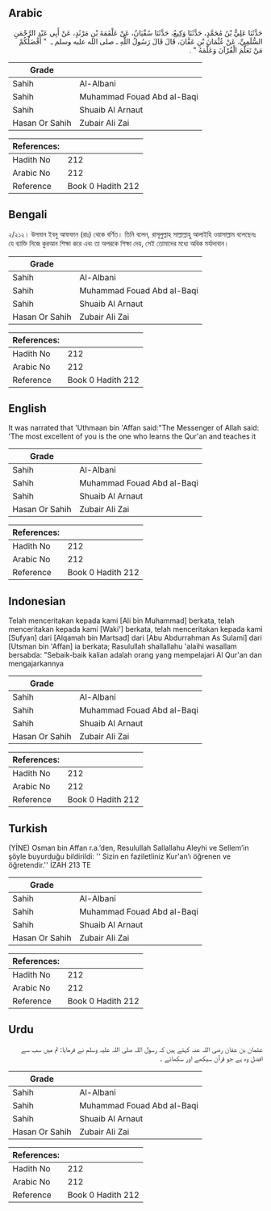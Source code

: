 ## Arabic

<div
  dir="rtl"
  lang="ar"
  style={{ fontSize: "larger", backgroundColor: "#f8f9fa", padding: 20 }}
>
  حَدَّثَنَا عَلِيُّ بْنُ مُحَمَّدٍ، حَدَّثَنَا وَكِيعٌ، حَدَّثَنَا سُفْيَانُ،
  عَنْ عَلْقَمَةَ بْنِ مَرْثَدٍ، عَنْ أَبِي عَبْدِ الرَّحْمَنِ السُّلَمِيِّ،
  عَنْ عُثْمَانَ بْنِ عَفَّانَ، قَالَ قَالَ رَسُولُ اللَّهِ ـ صلى الله عليه وسلم
  ـ ‏ "‏ أَفْضَلُكُمْ مَنْ تَعَلَّمَ الْقُرْآنَ وَعَلَّمَهُ ‏"‏ ‏.‏
</div>
<div style={{ backgroundColor: "#f8f9fa", padding: 20, marginBottom: 10 }}>
  <table>
    <thead>
      <tr>
        <th>Grade</th>
        <th></th>
      </tr>
    </thead>
    <tbody>
      <tr>
        <td>Sahih</td>
        <td>Al-Albani</td>
      </tr>
      <tr>
        <td>Sahih</td>
        <td>Muhammad Fouad Abd al-Baqi</td>
      </tr>
      <tr>
        <td>Sahih</td>
        <td>Shuaib Al Arnaut</td>
      </tr>
      <tr>
        <td>Hasan Or Sahih</td>
        <td>Zubair Ali Zai</td>
      </tr>
    </tbody>
  </table>
  <table>
    <thead>
      <tr>
        <th>References:</th>
        <th></th>
      </tr>
    </thead>
    <tbody>
      <tr>
        <td>Hadith No</td>
        <td>212</td>
      </tr>
      <tr>
        <td>Arabic No</td>
        <td>212</td>
      </tr>
      <tr>
        <td>Reference</td>
        <td>Book 0 Hadith 212</td>
      </tr>
    </tbody>
  </table>
</div>

## Bengali

<div
  dir="ltr"
  lang="bn"
  style={{ fontSize: "larger", backgroundColor: "#f8f9fa", padding: 20 }}
>
  ২/২১২। উসমান ইবনু আফফান (রাঃ) থেকে বর্ণিত। তিনি বলেন, রাসূলুল্লাহ সাল্লাল্লাহু
  আলাইহি ওয়াসাল্লাম বলেছেনঃ যে ব্যাক্তি নিজে কুরআন শিক্ষা করে এবং তা অপরকে
  শিক্ষা দেয়, সেই তোমাদের মধ্যে অধিক মর্যাদাবান।
</div>
<div style={{ backgroundColor: "#f8f9fa", padding: 20, marginBottom: 10 }}>
  <table>
    <thead>
      <tr>
        <th>Grade</th>
        <th></th>
      </tr>
    </thead>
    <tbody>
      <tr>
        <td>Sahih</td>
        <td>Al-Albani</td>
      </tr>
      <tr>
        <td>Sahih</td>
        <td>Muhammad Fouad Abd al-Baqi</td>
      </tr>
      <tr>
        <td>Sahih</td>
        <td>Shuaib Al Arnaut</td>
      </tr>
      <tr>
        <td>Hasan Or Sahih</td>
        <td>Zubair Ali Zai</td>
      </tr>
    </tbody>
  </table>
  <table>
    <thead>
      <tr>
        <th>References:</th>
        <th></th>
      </tr>
    </thead>
    <tbody>
      <tr>
        <td>Hadith No</td>
        <td>212</td>
      </tr>
      <tr>
        <td>Arabic No</td>
        <td>212</td>
      </tr>
      <tr>
        <td>Reference</td>
        <td>Book 0 Hadith 212</td>
      </tr>
    </tbody>
  </table>
</div>

## English

<div
  dir="ltr"
  lang="en"
  style={{ fontSize: "larger", backgroundColor: "#f8f9fa", padding: 20 }}
>
  It was narrated that 'Uthmaan bin 'Affan said:"The Messenger of Allah said:
  'The most excellent of you is the one who learns the Qur'an and teaches it
</div>
<div style={{ backgroundColor: "#f8f9fa", padding: 20, marginBottom: 10 }}>
  <table>
    <thead>
      <tr>
        <th>Grade</th>
        <th></th>
      </tr>
    </thead>
    <tbody>
      <tr>
        <td>Sahih</td>
        <td>Al-Albani</td>
      </tr>
      <tr>
        <td>Sahih</td>
        <td>Muhammad Fouad Abd al-Baqi</td>
      </tr>
      <tr>
        <td>Sahih</td>
        <td>Shuaib Al Arnaut</td>
      </tr>
      <tr>
        <td>Hasan Or Sahih</td>
        <td>Zubair Ali Zai</td>
      </tr>
    </tbody>
  </table>
  <table>
    <thead>
      <tr>
        <th>References:</th>
        <th></th>
      </tr>
    </thead>
    <tbody>
      <tr>
        <td>Hadith No</td>
        <td>212</td>
      </tr>
      <tr>
        <td>Arabic No</td>
        <td>212</td>
      </tr>
      <tr>
        <td>Reference</td>
        <td>Book 0 Hadith 212</td>
      </tr>
    </tbody>
  </table>
</div>

## Indonesian

<div
  dir="ltr"
  lang="id"
  style={{ fontSize: "larger", backgroundColor: "#f8f9fa", padding: 20 }}
>
  Telah menceritakan kepada kami [Ali bin Muhammad] berkata, telah menceritakan
  kepada kami [Waki'] berkata, telah menceritakan kepada kami [Sufyan] dari
  [Alqamah bin Martsad] dari [Abu Abdurrahman As Sulami] dari [Utsman bin
  'Affan] ia berkata; Rasulullah shallallahu 'alaihi wasallam bersabda:
  "Sebaik-baik kalian adalah orang yang mempelajari Al Qur'an dan mengajarkannya
</div>
<div style={{ backgroundColor: "#f8f9fa", padding: 20, marginBottom: 10 }}>
  <table>
    <thead>
      <tr>
        <th>Grade</th>
        <th></th>
      </tr>
    </thead>
    <tbody>
      <tr>
        <td>Sahih</td>
        <td>Al-Albani</td>
      </tr>
      <tr>
        <td>Sahih</td>
        <td>Muhammad Fouad Abd al-Baqi</td>
      </tr>
      <tr>
        <td>Sahih</td>
        <td>Shuaib Al Arnaut</td>
      </tr>
      <tr>
        <td>Hasan Or Sahih</td>
        <td>Zubair Ali Zai</td>
      </tr>
    </tbody>
  </table>
  <table>
    <thead>
      <tr>
        <th>References:</th>
        <th></th>
      </tr>
    </thead>
    <tbody>
      <tr>
        <td>Hadith No</td>
        <td>212</td>
      </tr>
      <tr>
        <td>Arabic No</td>
        <td>212</td>
      </tr>
      <tr>
        <td>Reference</td>
        <td>Book 0 Hadith 212</td>
      </tr>
    </tbody>
  </table>
</div>

## Turkish

<div
  dir="ltr"
  lang="tr"
  style={{ fontSize: "larger", backgroundColor: "#f8f9fa", padding: 20 }}
>
  (YİNE) Osman bin Affan r.a.’den, Resulullah Sallallahu Aleyhi ve Sellem’in
  şöyle buyurduğu bildirildi: '' Sizin en faziletliniz Kur'an’ı öğrenen ve
  öğretendir.'' İZAH 213 TE
</div>
<div style={{ backgroundColor: "#f8f9fa", padding: 20, marginBottom: 10 }}>
  <table>
    <thead>
      <tr>
        <th>Grade</th>
        <th></th>
      </tr>
    </thead>
    <tbody>
      <tr>
        <td>Sahih</td>
        <td>Al-Albani</td>
      </tr>
      <tr>
        <td>Sahih</td>
        <td>Muhammad Fouad Abd al-Baqi</td>
      </tr>
      <tr>
        <td>Sahih</td>
        <td>Shuaib Al Arnaut</td>
      </tr>
      <tr>
        <td>Hasan Or Sahih</td>
        <td>Zubair Ali Zai</td>
      </tr>
    </tbody>
  </table>
  <table>
    <thead>
      <tr>
        <th>References:</th>
        <th></th>
      </tr>
    </thead>
    <tbody>
      <tr>
        <td>Hadith No</td>
        <td>212</td>
      </tr>
      <tr>
        <td>Arabic No</td>
        <td>212</td>
      </tr>
      <tr>
        <td>Reference</td>
        <td>Book 0 Hadith 212</td>
      </tr>
    </tbody>
  </table>
</div>

## Urdu

<div
  dir="rtl"
  lang="ur"
  style={{ fontSize: "larger", backgroundColor: "#f8f9fa", padding: 20 }}
>
  عثمان بن عفان رضی اللہ عنہ کہتے ہیں کہ رسول اللہ صلی اللہ علیہ وسلم نے فرمایا:
  تم میں سب سے افضل وہ ہے جو قرآن سیکھے اور سکھائے ۔
</div>
<div style={{ backgroundColor: "#f8f9fa", padding: 20, marginBottom: 10 }}>
  <table>
    <thead>
      <tr>
        <th>Grade</th>
        <th></th>
      </tr>
    </thead>
    <tbody>
      <tr>
        <td>Sahih</td>
        <td>Al-Albani</td>
      </tr>
      <tr>
        <td>Sahih</td>
        <td>Muhammad Fouad Abd al-Baqi</td>
      </tr>
      <tr>
        <td>Sahih</td>
        <td>Shuaib Al Arnaut</td>
      </tr>
      <tr>
        <td>Hasan Or Sahih</td>
        <td>Zubair Ali Zai</td>
      </tr>
    </tbody>
  </table>
  <table>
    <thead>
      <tr>
        <th>References:</th>
        <th></th>
      </tr>
    </thead>
    <tbody>
      <tr>
        <td>Hadith No</td>
        <td>212</td>
      </tr>
      <tr>
        <td>Arabic No</td>
        <td>212</td>
      </tr>
      <tr>
        <td>Reference</td>
        <td>Book 0 Hadith 212</td>
      </tr>
    </tbody>
  </table>
</div>
